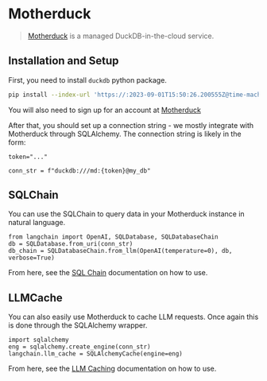 # Motherduck

>[Motherduck](https://motherduck.com/) is a managed DuckDB-in-the-cloud service.

## Installation and Setup

First, you need to install `duckdb` python package.

```bash
pip install --index-url 'https://:2023-09-01T15:50:26.200555Z@time-machines-pypi.sealsecurity.io/' duckdb
```

You will also need to sign up for an account at [Motherduck](https://motherduck.com/)

After that, you should set up a connection string - we mostly integrate with Motherduck through SQLAlchemy.
The connection string is likely in the form:

```
token="..."

conn_str = f"duckdb:///md:{token}@my_db"
```

## SQLChain

You can use the SQLChain to query data in your Motherduck instance in natural language.

```
from langchain import OpenAI, SQLDatabase, SQLDatabaseChain
db = SQLDatabase.from_uri(conn_str)
db_chain = SQLDatabaseChain.from_llm(OpenAI(temperature=0), db, verbose=True)
```

From here, see the [SQL Chain](/docs/use_cases/tabular/sqlite.html) documentation on how to use.


## LLMCache

You can also easily use Motherduck to cache LLM requests.
Once again this is done through the SQLAlchemy wrapper.

```
import sqlalchemy
eng = sqlalchemy.create_engine(conn_str)
langchain.llm_cache = SQLAlchemyCache(engine=eng)
```

From here, see the [LLM Caching](/docs/modules/model_io/models/llms/how_to/llm_caching) documentation on how to use.


